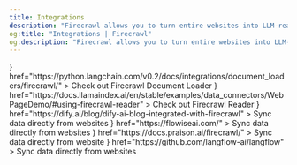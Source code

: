 ```yaml
---
title: Integrations
description: "Firecrawl allows you to turn entire websites into LLM-ready markdown"
og:title: "Integrations | Firecrawl"
og:description: "Firecrawl allows you to turn entire websites into LLM-ready markdown"
---
```


<CardGroup cols={2}>
  <Card
    title="Langchain"
    icon={
      <img
        src="https://raw.githubusercontent.com/hellofirecrawl/docs/main/images/integrations/langchain.png"
        alt="Firecrawl Document Loader"
      />
    }
    href="https://python.langchain.com/v0.2/docs/integrations/document_loaders/firecrawl/"
  >
    Check out Firecrawl Document Loader
  </Card>
  <Card
    title="LlamaIndex"
    icon={
      <img
        src="https://raw.githubusercontent.com/hellofirecrawl/docs/main/images/integrations/llamaindex.jpeg"
        alt="Firecrawl Reader"
      />
    }
    href="https://docs.llamaindex.ai/en/stable/examples/data_connectors/WebPageDemo/#using-firecrawl-reader"
  >
    Check out Firecrawl Reader
  </Card>
  <Card
    title="Dify"
    icon={
      <img
        src="https://raw.githubusercontent.com/hellofirecrawl/docs/main/images/integrations/dify.jpeg"
        alt="Dify"
      />
    }
    href="https://dify.ai/blog/dify-ai-blog-integrated-with-firecrawl"
  >
    Sync data directly from websites
  </Card>
  <Card
    title="Flowise"
    icon={
      <img
        src="https://raw.githubusercontent.com/hellofirecrawl/docs/main/images/integrations/flowise.png"
        alt="Flowise"
      />
    }
    href="https://flowiseai.com/"
  >
    Sync data directly from websites
  </Card>
  <Card
    title="Praison AI"
    icon={
      <img
        src="https://raw.githubusercontent.com/hellofirecrawl/docs/main/images/integrations/praison.jpg"
        alt="Praison AI"
      />
    }
    href="https://docs.praison.ai/firecrawl/"
  >
    Sync data directly from website
  </Card>
  <Card
    title="Langflow"
    icon={
      <img
        src="https://raw.githubusercontent.com/hellofirecrawl/docs/main/images/integrations/langflow.webp"
        alt="Langflow"
      />
    }
    href="https://github.com/langflow-ai/langflow"
  >
    Sync data directly from websites
  </Card>
</CardGroup>
